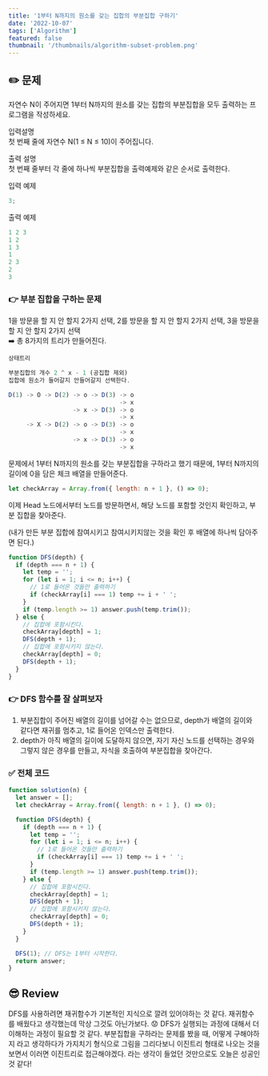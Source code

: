```yaml
---
title: '1부터 N까지의 원소를 갖는 집합의 부분집합 구하기'
date: '2022-10-07'
tags: ['Algorithm']
featured: false
thumbnail: '/thumbnails/algorithm-subset-problem.png'
---
```


## ✏️ 문제

자연수 N이 주어지면 1부터 N까지의 원소를 갖는 집합의 부분집합을 모두 출력하는 프로그램을 작성하세요.

입력설명  
첫 번째 줄에 자연수 N(1 ≤ N ≤ 10)이 주어집니다.

출력 설명  
첫 번째 줄부터 각 줄에 하나씩 부분집합을 출력예제와 같은 순서로 출력한다.

입력 예제

```jsx
3;
```

출력 예제

```jsx
1 2 3
1 2
1 3
1
2 3
2
3
```

### 👉 부분 집합을 구하는 문제

1을 방문을 할 지 안 할지 2가지 선택, 2를 방문을 할 지 안 할지 2가지 선택, 3을 방문을 할 지 안 할지 2가지 선택  
➡️ 총 8가지의 트리가 만들어진다.

```jsx
상태트리

부분집합의 개수 2 ^ x - 1 (공집합 제외)
집합에 원소가 들어갈지 안들어갈지 선택한다.

D(1) -> O -> D(2) -> o -> D(3) -> o
                               -> x
                  -> x -> D(3) -> o
                               -> x
     -> X -> D(2) -> o -> D(3) -> o
                               -> x
                  -> x -> D(3) -> o
                               -> x
```

문제에서 1부터 N까지의 원소를 갖는 부분집합을 구하라고 했기 때문에, 1부터 N까지의 길이에 0을 담은 체크 배열을 만들어준다.

```jsx
let checkArray = Array.from({ length: n + 1 }, () => 0);
```

이제 Head 노드에서부터 노드를 방문하면서, 해당 노드를 포함할 것인지 확인하고, 부분 집합을 찾아준다.

(내가 만든 부분 집합에 참여시키고 참여시키지않는 것을 확인 후 배열에 하나씩 담아주면 된다.)

```jsx
function DFS(depth) {
  if (depth === n + 1) {
    let temp = '';
    for (let i = 1; i <= n; i++) {
      // 1로 들어온 것들만 출력하기
      if (checkArray[i] === 1) temp += i + ' ';
    }
    if (temp.length >= 1) answer.push(temp.trim());
  } else {
    // 집합에 포함시킨다.
    checkArray[depth] = 1;
    DFS(depth + 1);
    // 집합에 포함시키지 않는다.
    checkArray[depth] = 0;
    DFS(depth + 1);
  }
}
```

### 👉 DFS 함수를 잘 살펴보자

1. 부분집합이 주어진 배열의 길이를 넘어갈 수는 없으므로, depth가 배열의 길이와 같다면 재귀를 멈추고, 1로 들어온 인덱스만 출력한다.
2. depth가 아직 배열의 길이에 도달하지 않으면, 자기 자신 노드를 선택하는 경우와 그렇지 않은 경우를 만들고, 자식을 호출하여 부분집합을 찾아간다.

### ✅ 전체 코드

```jsx
function solution(n) {
  let answer = [];
  let checkArray = Array.from({ length: n + 1 }, () => 0);

  function DFS(depth) {
    if (depth === n + 1) {
      let temp = '';
      for (let i = 1; i <= n; i++) {
        // 1로 들어온 것들만 출력하기
        if (checkArray[i] === 1) temp += i + ' ';
      }
      if (temp.length >= 1) answer.push(temp.trim());
    } else {
      // 집합에 포함시킨다.
      checkArray[depth] = 1;
      DFS(depth + 1);
      // 집합에 포함시키지 않는다.
      checkArray[depth] = 0;
      DFS(depth + 1);
    }
  }

  DFS(1); // DFS는 1부터 시작한다.
  return answer;
}
```

## 😎 Review

DFS를 사용하려면 재귀함수가 기본적인 지식으로 깔려 있어야하는 것 같다. 재귀함수를 배웠다고 생각했는데 막상 그것도 아닌가보다. 😟 DFS가 실행되는 과정에 대해서 더 이해하는 과정이 필요할 것 같다. 부분집합을 구하라는 문제를 봤을 때, 어떻게 구해야하지 라고 생각하다가 가지치기 형식으로 그림을 그리다보니 이진트리 형태로 나오는 것을 보면서 이러면 이진트리로 접근해야겠다. 라는 생각이 들었던 것만으로도 오늘은 성공인것 같다!
